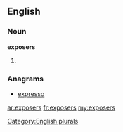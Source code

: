 ==English==

===Noun===
'''exposers'''

# {{plural of|[[exposer]]}}

===Anagrams===
* [[expresso#English|expresso]]

[[Category:English plurals]]

[[ar:exposers]]
[[fr:exposers]]
[[my:exposers]]